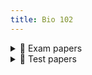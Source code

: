 ```yaml
---
title: Bio 102
---
```



<details>
<summary>📝 Exam papers</summary>

> - <AuthenticatedLink href="https://drive.google.com/file/d/1xdcpFZ62i781gIjM7BqL8hXYxJKTNlvu/view?usp=drive_link" Icon={FaFileAlt} title="2021-2022 Exam"/>

</details>

<details>
<summary>📝 Test papers</summary>

## Without Questions
> - <AuthenticatedLink href="https://drive.google.com/file/d/1uUH25cjr_L8g0T5GfbWmcnTLgU-o4ng8/view?usp=drive_link" Icon={FaPencilAlt} title="test 1 2021-2022"/>
> - <AuthenticatedLink href="https://drive.google.com/file/d/17ietEWwjK-gVDA7Ir86WHB4YcDQ8Vi9C/view?usp=drive_link" Icon={FaPencilAlt} title="test 2"/>

</details>
